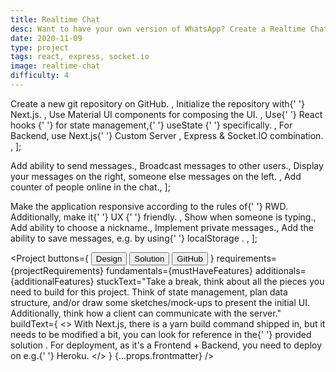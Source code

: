 ```yaml
---
title: Realtime Chat
desc: Want to have your own version of WhatsApp? Create a Realtime Chat App with React, Express & Socket.IO.
date: 2020-11-09
type: project
tags: react, express, socket.io
image: realtime-chat
difficulty: 4
---
```




  <Text>
    Create a new git repository on <Link href="http://github.com/">GitHub</Link>.
  </Text>,
  <Text>
    Initialize the repository with{' '}
    <Link href="https://nextjs.org/">Next.js</Link>.
  </Text>,
  <Text>
    Use <Link href="https://material-ui.com/">Material UI</Link> components for
    composing the UI.
  </Text>,
  <Text>
    Use{' '}
    <Link href="https://reactjs.org/docs/hooks-reference.html">
      React hooks
    </Link>{' '}
    for state management,{' '}
    <Link href="https://reactjs.org/docs/hooks-reference.html#usestate">
      useState
    </Link>{' '}
    specifically.
  </Text>,
  <Text>
    For Backend, use Next.js{' '}
    <Link href="https://nextjs.org/docs/advanced-features/custom-server">
      Custom Server
    </Link>
    , <Link href="https://expressjs.com/">Express</Link> & <Link href="https://socket.io/">
      Socket.IO
    </Link> combination.
  </Text>,
];

  <Text>Add ability to send messages.</Text>,
  <Text>Broadcast messages to other users.</Text>,
  <Text>
    Display your messages on the right, someone else messages on the left.
  </Text>,
  <Text>Add counter of people online in the chat.</Text>,
];

  <Text>
    Make the application responsive according to the rules of{' '}
    <Link href="https://web.dev/responsive-web-design-basics/">RWD</Link>.
    Additionally, make it{' '}
    <Link href="https://www.interaction-design.org/literature/topics/ux-design">
      UX
    </Link>{' '}
    friendly.
  </Text>,
  <Text>Show when someone is typing.</Text>,
  <Text>Add ability to choose a nickname.</Text>,
  <Text>Implement private messages.</Text>,
  <Text>
    Add the ability to save messages, e.g. by using{' '}
    <Link href="https://developer.mozilla.org/en-US/docs/Web/API/Window/localStorage">
      localStorage
    </Link>
    .
  </Text>,
];

<Project
  buttons={
    <Space>
      <Link href="https://www.figma.com/file/wcTJcE0Foi1u3cTkV347Xx/Wireframes?node-id=264242%3A0">
        <Button type="secondary">Design</Button>
      </Link>
      <Link href="https://morning-meadow-64994.herokuapp.com/">
        <Button type="secondary">Solution</Button>
      </Link>
      <Link href="https://github.com/bigsondev/realtime-chat">
        <Button type="secondary">GitHub</Button>
      </Link>
    </Space>
  }
  requirements={projectRequirements}
  fundamentals={mustHaveFeatures}
  additionals={additionalFeatures}
  stuckText="Take a break, think about all the pieces you need to build for this
      project. Think of state management, plan data structure, and/or draw
      some sketches/mock-ups to present the initial UI. Additionally, think how a client can communicate with the server."
  buildText={
    <>
      With Next.js, there is a <Text code>yarn build</Text> command shipped in,
      but it needs to be modified a bit, you can look for reference in the{' '}
      <Link href="https://github.com/bigsondev/realtime-chat/blob/main/package.json">
        provided solution
      </Link>
      . For deployment, as it's a Frontend + Backend, you need to deploy on e.g.{' '}
      <Link href="https://www.heroku.com/">Heroku</Link>.
    </>
  }
  {...props.frontmatter}
/>
